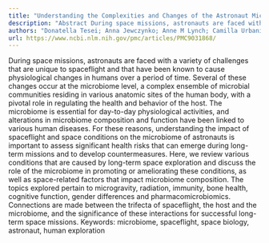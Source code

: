```yaml
---
title: "Understanding the Complexities and Changes of the Astronaut Microbiome for Successful Long-Duration Space Missions"
description: "Abstract During space missions, astronauts are faced with a variety of challenges that are unique to spaceflight and that have been known to cause physiological changes in humans over a period of time..."
authors: "Donatella Tesei; Anna Jewczynko; Anne M Lynch; Camilla Urbaniak; Christopher H House"
url: https://www.ncbi.nlm.nih.gov/pmc/articles/PMC9031868/
---
```


During space missions, astronauts are faced with a variety of challenges that are unique to spaceflight and that have been known to cause physiological changes in humans over a period of time. Several of these changes occur at the microbiome level, a complex ensemble of microbial communities residing in various anatomic sites of the human body, with a pivotal role in regulating the health and behavior of the host. The microbiome is essential for day-to-day physiological activities, and alterations in microbiome composition and function have been linked to various human diseases. For these reasons, understanding the impact of spaceflight and space conditions on the microbiome of astronauts is important to assess significant health risks that can emerge during long-term missions and to develop countermeasures. Here, we review various conditions that are caused by long-term space exploration and discuss the role of the microbiome in promoting or ameliorating these conditions, as well as space-related factors that impact microbiome composition. The topics explored pertain to microgravity, radiation, immunity, bone health, cognitive function, gender differences and pharmacomicrobiomics. Connections are made between the trifecta of spaceflight, the host and the microbiome, and the significance of these interactions for successful long-term space missions. Keywords: microbiome, spaceflight, space biology, astronaut, human exploration
